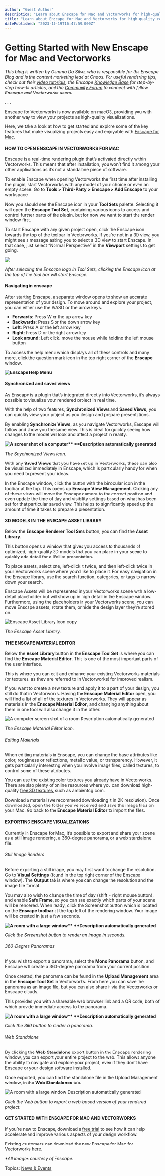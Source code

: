 ```yaml
---
author: "Guest Author"
description: "Learn about Enscape for Mac and Vectorworks for high-quality rendering and visualization."
title: "Learn about Enscape for Mac and Vectorworks for high-quality rendering and visualization." 
datePublished: "2023-10-19T16:47:59.000Z"
---
```

# Getting Started with New Enscape for Mac and Vectorworks

_This blog is written by Gemma Da Silva, who is responsible for the Enscape Blog and is the content marketing lead at Chaos. For useful rendering tips, check out their_ [_video tutorials_](https://www.youtube.com/c/Enscape3D)_, the Enscape_ [_Knowledge Base_](https://enscape3d.com/community/knowledge-base-vectorworks/) _for step-by-step how-to articles, and the_ [_Community Forum_](https://forum.enscape3d.com/) _to connect with fellow Enscape and Vectorworks users._

_. . ._

Enscape for Vectorworks is now available on macOS, providing you with another way to view your projects as high-quality visualizations.

Here, we take a look at how to get started and explore some of the key features that make visualizing projects easy and enjoyable with [Enscape for Mac](https://enscape3d.com/enscape-for-mac/?utm%5Fsource=Vectoworks&utm%5Fmedium=intro-to-Enscape-for-mac). 

#### HOW TO OPEN ENSCAPE IN VECTORWORKS FOR MAC

Enscape is a real-time rendering plugin that’s activated directly within Vectorworks. This means that after installation, you won’t find it among your other applications as it’s not a standalone piece of software. 

To enable Enscape when opening Vectorworks the first time after installing the plugin, start Vectorworks with any model of your choice or even an empty scene. Go to **Tools > Third-Party > Enscape > Add Enscape** to your workspace.

Now you should see the Enscape icon in your **Tool Sets** palette. Selecting it will open the **Enscape Tool Set**, containing various icons to access and control further parts of the plugin, but for now we want to start the render window first.

To start Enscape with any given project open, click the Enscape icon towards the top of the toolbar in Vectorworks. If you’re not in a 3D view, you might see a message asking you to select a 3D view to start Enscape. In that case, just select “Normal Perspective” in the **Viewport** settings to get going.

**![](https://lh5.googleusercontent.com/C7VoPkeP8XBPb-VlWbvgh4RLAg9N3hiTpfd1-0XK3i4T3HystrY_3_-VKnwTh4D1s_u7j0lDv5rBTPAwy8owZwQ5eGYYzDNjbS2elX-TUVdU2o34xA4RQjDgFsMR9muLksaKDTMFVg40mqrotP1IeI4)**

_After selecting the Enscape logo in Tool Sets, clicking the Enscape icon at the top of the tool bar will start Enscape._

#### Navigating in enscape

After starting Enscape, a separate window opens to show an accurate representation of your design. To move around and explore your project, you can either use the WASD or the arrow keys.   

* **Forwards**: Press W or the up arrow key
* **Backwards**: Press S or the down arrow key
* **Left**: Press A or the left arrow key
* **Right**: Press D or the right arrow key
* **Look around**: Left click, move the mouse while holding the left mouse button

To access the help menu which displays all of these controls and many more, click the question mark icon in the top right corner of the **Enscape** window. 

**![Enscape Help Menu](https://blog.vectorworks.net/hs-fs/hubfs/Enscape%20Help%20Menu.jpg?width=300&height=1029&name=Enscape%20Help%20Menu.jpg)**

#### Synchronized and saved views

As Enscape is a plugin that’s integrated directly into Vectorworks, it’s always possible to visualize your rendered project in real time. 

With the help of two features, **Synchronized Views** and **Saved Views**, you can quickly view your project as you design and prepare presentations.

By enabling **Synchronize Views**, as you navigate Vectorworks, Enscape will follow and show you the same view. This is ideal for quickly seeing how changes to the model will look and affect a project in reality.

**![A screenshot of a computer**
**Description automatically generated](https://blog.vectorworks.net/hs-fs/hubfs/undefined-3.jpeg?width=1440&height=900&name=undefined-3.jpeg)**

_The Snychronized Views icon._

With any **Saved Views** that you have set up in Vectorworks, these can also be visualized immediately in Enscape, which is particularly handy for when you need to present your ideas. 

In the Enscape window, click the button with the binocular icon in the toolbar at the top. This opens up **Enscape View Management**. Clicking any of these views will move the Enscape camera to the correct position and even update the time of day and visibility settings based on what has been set for that particular saved view. This helps to significantly speed up the amount of time it takes to prepare a presentation.  

#### 3D MODELS IN THE ENSCAPE ASSET LIBRARY

Below the **Enscape Renderer Tool Sets** button, you can find the **Asset Library**.

This button opens a window that gives you access to thousands of optimized, high-quality 3D models that you can place in your scene to quickly add detail for a lifelike presentation. 

To place assets, select one, left-click it twice, and then left-click twice in your Vectorworks scene where you’d like to place it. For easy navigation in the Enscape library, use the search function, categories, or tags to narrow down your search. 

Enscape Assets will be represented in your Vectorworks scene with a low-detail placeholder but will show up in high detail in the Enscape window. Furthermore, using the placeholders in your Vectorworks scene, you can move Enscape assets, rotate them, or hide the design layer they’re stored on.

![Enscape Asset Library Icon copy](https://blog.vectorworks.net/hs-fs/hubfs/Enscape%20Asset%20Library%20Icon%20copy.jpg?width=1440&height=901&name=Enscape%20Asset%20Library%20Icon%20copy.jpg)

_The Enscape Asset Library._

#### THE ENSCAPE MATERIAL EDITOR

Below the **Asset Library** button in the **Enscape Tool Set** is where you can find the **Enscape Material Editor**. This is one of the most important parts of the user interface.

This is where you can edit and enhance your existing Vectorworks materials (or textures, as they are referred to in Vectorworks) for improved realism.

If you want to create a new texture and apply it to a part of your design, you still do that in Vectorworks. Having the **Enscape Material Editor** open, you will find a list of all of the textures in Vectorworks. They will appear as materials in the **Enscape Material Editor**, and changing anything about them in one tool will also change it in the other.

![A computer screen shot of a room
Description automatically generated](https://blog.vectorworks.net/hs-fs/hubfs/undefined-Oct-13-2023-05-03-49-6478-PM.jpeg?width=1440&height=900&name=undefined-Oct-13-2023-05-03-49-6478-PM.jpeg)

_The Enscape Material Editor icon._

###### Editing Materials

When editing materials in Enscape, you can change the base attributes like color, roughness or reflections, metallic value, or transparency. However, it gets particularly interesting when you involve image files, called textures, to control some of these attributes. 

You can use the existing color textures you already have in Vectorworks. There are also plenty of online resources where you can download high-quality [free 3D textures](https://blog.enscape3d.com/free-rendering-textures?utm%5Fsource=Vectorworks&utm%5Fmedium=mac-post), such as ambientcg.com. 

Download a material (we recommend downloading it in 2K resolution). Once downloaded, open the folder you've received and save the image files on your Mac. Go back to the **Enscape Material Editor** to import the files.

#### EXPORTING ENSCAPE VISUALIZATIONS 

Currently in Enscape for Mac, it’s possible to export and share your scene as a still image rendering, a 360-degree panorama, or a web standalone file.

###### Still Image Renders

Before exporting a still image, you may first want to change the resolution. Go to **Visual Settings** (found in the top right corner of the Enscape window). The **Output** tab is where you can change the resolution and the image file format.

You may also wish to change the time of day (shift + right mouse button), and enable **Safe Frame**, so you can see exactly which parts of your scene will be rendered. When ready, click the Screenshot button which is located on the **Enscape toolbar** at the top left of the rendering window. Your image will be created in just a few seconds.

**![A room with a large window**
**Description automatically generated](https://blog.vectorworks.net/hs-fs/hubfs/undefined-Oct-13-2023-05-06-17-5446-PM.jpeg?width=1440&height=900&name=undefined-Oct-13-2023-05-06-17-5446-PM.jpeg)**

_Click the Screenshot button to render an image in seconds._

###### 360-Degree Panoramas

If you wish to export a panorama, select the **Mono Panorama** button, and Enscape will create a 360-degree panorama from your current position.

Once created, the panorama can be found in the **Upload Management** area in the **Enscape Tool Set** in Vectorworks. From here you can save the panorama as an image file, but you can also share it via the Vectorworks or Enscape clouds. 

This provides you with a shareable web browser link and a QR code, both of which provide immediate access to the panorama.

**![A room with a large window**
**Description automatically generated](https://blog.vectorworks.net/hs-fs/hubfs/undefined-Oct-13-2023-05-07-19-3867-PM.jpeg?width=1440&height=902&name=undefined-Oct-13-2023-05-07-19-3867-PM.jpeg)**

_Click the 360 button to render a panorama._

###### Web Standalone

By clicking the **Web Standalone** export button in the Enscape rendering window, you can export your entire project to the web. This allows anyone the ability to navigate and explore your project, even if they don’t have Enscape or your design software installed.

Once exported, you can find the standalone file in the Upload Management window, in the **Web Standalones** tab.

![A room with a large window
Description automatically generated](https://blog.vectorworks.net/hs-fs/hubfs/undefined-Oct-13-2023-05-08-04-1378-PM.jpeg?width=1440&height=900&name=undefined-Oct-13-2023-05-08-04-1378-PM.jpeg)

_Click the Web button to export a web-based version of your rendered project._

#### GET STARTED WITH ENSCAPE FOR MAC AND VECTORWORKS

If you’re new to Enscape, download a [free trial](https://enscape3d.com/enscape-for-mac/?utm%5Fsource=Vectorworks&utm%5Fmedium=intro-to-Enscape-for-mac) to see how it can help accelerate and improve various aspects of your design workflow. 

Existing customers can download the new Enscape for Mac for Vectorworks [here](https://enscape3d.com/download/?utm%5Fsource=Vectorworks&utm%5Fmedium=intro-to-Enscape-for-mac).

_\*All images courtesy of Enscape._

 Topics: [News & Events](https://blog.vectorworks.net/topic/news-events) 

 